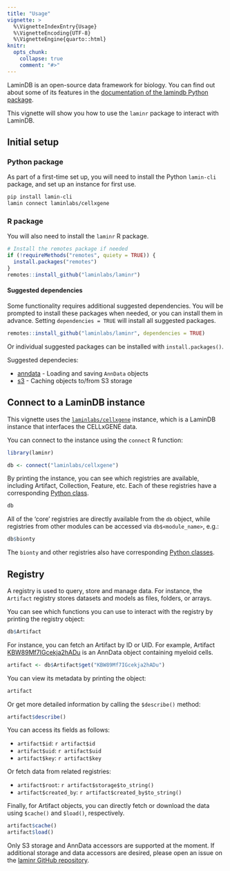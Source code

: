 ```yaml
---
title: "Usage"
vignette: >
  %\VignetteIndexEntry{Usage}
  %\VignetteEncoding{UTF-8}
  %\VignetteEngine{quarto::html}
knitr:
  opts_chunk: 
    collapse: true
    comment: "#>"
---
```


LaminDB is an open-source data framework for biology. You can find out about some of its features in the [documentation of the lamindb Python package](https://docs.lamin.ai/introduction).

This vignette will show you how to use the `laminr` package to interact with LaminDB.

## Initial setup

### Python package

As part of a first-time set up, you will need to install the Python `lamin-cli` package, and set up an instance for first use.

```bash
pip install lamin-cli
lamin connect laminlabs/cellxgene
```

### R package

You will also need to install the `laminr` R package.

```r
# Install the remotes package if needed
if (!requireMethods("remotes", quiety = TRUE)) {
  install.packages("remotes")
}
remotes::install_github("laminlabs/laminr")
```

#### Suggested dependencies

Some functionality requires additional suggested dependencies.
You will be prompted to install these packages when needed, or you can install them in advance.
Setting `dependencies = TRUE` will install all suggested packages.

```r
remotes::install_github("laminlabs/laminr", dependencies = TRUE)
```

Or individual suggested packages can be installed with `install.packages()`.

Suggested dependecies:

- [anndata](https://cran.r-project.org/package=anndata) - Loading and saving `AnnData` objects
- [s3](https://cran.r-project.org/package=s3) - Caching objects to/from S3 storage

## Connect to a LaminDB instance

This vignette uses the [`laminlabs/cellxgene`](https://lamin.ai/laminlabs/cellxgene) instance, which is a LaminDB instance that interfaces the CELLxGENE data.

You can connect to the instance using the `connect` R function:

```r
library(laminr)

db <- connect("laminlabs/cellxgene")
```

By printing the instance, you can see which registries are available, including Artifact, Collection, Feature, etc. Each of these registries have a corresponding [Python class](https://docs.lamin.ai/lamindb).

```r
db
```

All of the 'core' registries are directly available from the `db` object, while registries from other modules can be accessed via `db$<module_name>`, e.g.:

```r
db$bionty
```

The `bionty` and other registries also have corresponding [Python classes](https://docs.lamin.ai/bionty).

## Registry

A registry is used to query, store and manage data. For instance, the `Artifact` registry stores datasets and models as files, folders, or arrays.

You can see which functions you can use to interact with the registry by printing the registry object:

```r
db$Artifact
```

For instance, you can fetch an Artifact by ID or UID. For example, Artifact [KBW89Mf7IGcekja2hADu](https://lamin.ai/laminlabs/cellxgene/artifact/KBW89Mf7IGcekja2hADu) is an AnnData object containing myeloid cells.

```r
artifact <- db$Artifact$get("KBW89Mf7IGcekja2hADu")
```

You can view its metadata by printing the object:

```r
artifact
```

Or get more detailed information by calling the `$describe()` method:

```r
artifact$describe()
```

You can access its fields as follows:

* `artifact$id`: `r artifact$id`
* `artifact$uid`: `r artifact$uid`
* `artifact$key`: `r artifact$key`

Or fetch data from related registries:

* `artifact$root`: `r artifact$storage$to_string()`
* `artifact$created_by`: `r artifact$created_by$to_string()`

Finally, for Artifact objects, you can directly fetch or download the data using `$cache()` and `$load()`, respectively.

```r
artifact$cache()
artifact$load()
```

:::{.callout-note}
Only S3 storage and AnnData accessors are supported at the moment. If additional storage and data accessors are desired, please open an issue on the [laminr GitHub repository](https://github.com/laminlabs/laminr/issues).
:::

